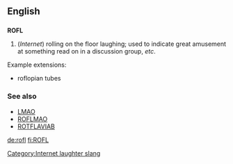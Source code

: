 ==English==
==={{initialism}}===
[[Category:Internet laughter slang]]
'''ROFL'''

#(''Internet'') rolling on the floor laughing; used to indicate great amusement at something read on in a discussion group, ''etc''.

Example extensions:
*roflopian tubes

===See also===
*[[LMAO]]
*[[ROFLMAO]]
*[[ROTFLAVIAB]]

[[de:rofl]]
[[fi:ROFL]]